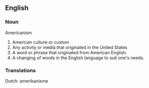 ==English==

===Noun===
;Americanism
#American culture or custom
#Any activity or media that originated in the United States
#A word or phrase that originated from American English.
#A changing of words in the English language to suit one's needs.

===Translations===
Dutch: amerikanisme